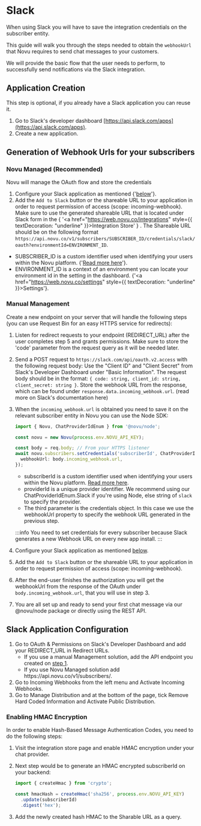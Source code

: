 
# Slack

When using Slack you will have to save the integration credentials on the subscriber entity.

This guide will walk you through the steps needed to obtain the `webhookUrl` that Novu requires to send chat messages to your customers.

We will provide the basic flow that the user needs to perform, to successfully send notifications via the Slack integration.

## Application Creation

This step is optional, if you already have a Slack application you can reuse it.

1. Go to Slack's developer dashboard [https://api.slack.com/apps](https://api.slack.com/apps).
2. Create a new application.

## Generation of Webhook Urls for your subscribers

### Novu Managed (Recommended)

Novu will manage the OAuth flow and store the credentials

1. Configure your Slack application as mentioned {'<a href="/channels/chat/slack#slack-application-configuration">below</a>'}.
2. Add the `Add to Slack` button or the shareable URL to your application in order to request permission of access (scope: incoming-webhook).
   <br />
   Make sure to use the generated shareable URL that is located under Slack form in the {
     '<a href="https://web.novu.co/integrations" style={{ textDecoration: "underline" }}>Integration Store</a>'
   }
   . The Shareable URL should be on the following format `https://api.novu.co/v1/subscribers/SUBSCRIBER_ID/credentials/slack/oauth?environmentId=ENVIRONMENT_ID`. <br />

- SUBSCRIBER_ID is a custom identifier used when identifying your users within the Novu platform. {'<a href="/platform/subscribers">Read more here</a>'}. <br/>
- ENVIRONMENT_ID is a context of an environment you can locate your environment id in the setting in the dashboard. {'<a href="https://web.novu.co/settings" style={{ textDecoration: "underline" }}>Settings</a>'}.

### Manual Management

<FAQ>
<FAQItem title="Instructions on configuring https server">

Create a new endpoint on your server that will handle the following steps (you can use Request Bin for an easy HTTPS service for redirects):

1. Listen for redirect requests to your endpoint (REDIRECT_URL) after the user completes step 5 and grants permissions. Make sure to store the 'code' parameter from the request query as it will be needed later.
2. Send a POST request to `https://slack.com/api/oauth.v2.access` with the following request body:
   Use the "Client ID" and "Client Secret" from Slack's Developer Dashboard under "Basic Information". The request body should be in the format: `{ code: string, client_id: string, client_secret: string }`.
   Store the webhook URL from the response, which can be found under `response.data.incoming_webhook.url`.
   (read more on Slack's documentation here)
3. When the `incoming_webhook.url` is obtained you need to save it on the relevant subscriber entity in Novu you can use the Node SDK:

   ```typescript
   import { Novu, ChatProviderIdEnum } from '@novu/node';

   const novu = new Novu(process.env.NOVU_API_KEY);

   const body = req.body; // From your HTTPS listener
   await novu.subscribers.setCredentials('subscriberId', ChatProviderIdEnum., {
     webhookUrl: body.incoming_webhook.url,
   });
   ```

   - subscriberId is a custom identifier used when identifying your users within the Novu platform. [Read more here](/platform/subscribers).
   - providerId is a unique provider identifier. We recommend using our ChatProviderIdEnum.Slack if you're using Node, else string of `slack` to specify the provider.
   - The third parameter is the credentials object. In this case we use the webhookUrl property to specify the webhook URL generated in the previous step.

   :::info
   You need to set credentials for every subscriber because Slack generates a new Webhook URL on every new app install.
   :::

4. Configure your Slack application as mentioned [below](/channels/chat/slack#slack-application-configuration).
5. Add the `Add to Slack` button or the shareable URL to your application in order to request permission of access (scope: incoming-webhook).
6. After the end-user finishes the authorization you will get the webhookUrl from the response of the OAuth under `body.incoming_webhook.url`, that you will use in step 3.
7. You are all set up and ready to send your first chat message via our @novu/node package or directly using the REST API.

</FAQItem>
</FAQ>

## Slack Application Configuration

1. Go to OAuth & Permissions on Slack's Developer Dashboard and add your REDIRECT_URL in Redirect URLs.
   - If you use a manual Management solution, add the API endpoint you created on [step 1](/channels/chat/slack#manual-manage).
   - If you use Novu Managed solution add https:<span/>//api.novu.co/v1/subscribers/.
2. Go to Incoming Webhooks from the left menu and Activate Incoming Webhooks.
3. Go to Manage Distribution and at the bottom of the page, tick Remove Hard Coded Information and Activate Public Distribution.

### Enabling HMAC Encryption

In order to enable Hash-Based Message Authentication Codes, you need to do the following steps:

1. Visit the integration store page and enable HMAC encryption under your chat provider.
2. Next step would be to generate an HMAC encrypted subscriberId on your backend:

   ```ts
   import { createHmac } from 'crypto';

   const hmacHash = createHmac('sha256', process.env.NOVU_API_KEY)
     .update(subscriberId)
     .digest('hex');
   ```

3. Add the newly created hash HMAC to the Sharable URL as a query.
